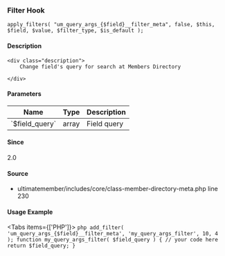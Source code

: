 
<UMBreadCrumb type="filter"/>

### Filter Hook    
    
```
apply_filters( "um_query_args_{$field}__filter_meta", false, $this, $field, $value, $filter_type, $is_default );
```

#### Description
    <div class="description">
        Change field's query for search at Members Directory
 
    </div>

#### Parameters
            
<table className="table-auto mt-2 border dark:border-gray-500 p-5 text-sm text-left">
<thead>
<tr>
<th  className="px-3">Name</th>
<th  className="px-3">Type</th>
<th  className="px-3">Description</th>
</tr>
</thead>
<tbody>
               <tr >
               <td className="px-3 py-2">`$field_query`</td>
               <td className="px-3 py-2">array</td>
               <td className="px-3 py-2 text-sm">Field query</td>
               </tr>
</tbody>
</table>

#### Since
<div class="description">
2.0
</div>

#### Source
  - <Link href="https://github.com/ultimatemember/ultimatemember/tree/2.5.0/includes/core/class-member-directory-meta.php#L230">ultimatemember/includes/core/class-member-directory-meta.php</Link> <Link href="https://github.com/ultimatemember/ultimatemember/tree/2.5.0/includes/core/class-member-directory-meta.php#L230">line 230</Link>



#### Usage Example

<Tabs items={['PHP']}>
    <Tab>
    ```php
    add_filter( 'um_query_args_{$field}__filter_meta', 'my_query_args_filter', 10, 4 );
 function my_query_args_filter( $field_query ) {
     // your code here
     return $field_query;
 }
    ```
    </Tab>
</Tabs>